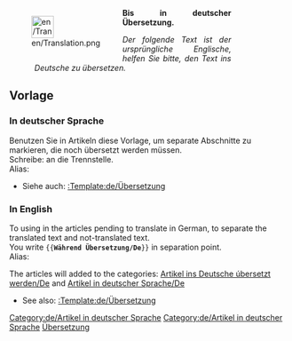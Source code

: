 <noinclude>

</noinclude>
<div style="width: 400px; margin: .5cm 0; clear: left"><div style="float: left">[[File:en/Translation.png|40px|left]]</div>
<div class="plainlinks" style="margin-left: 1.2cm; text-align: justify"><p style="border-bottom: 1px solid #8888aa">'''Bis in deutscher Übersetzung.'''</p>
<p style="font-size: 90%">''Der folgende Text ist der ursprüngliche Englische, helfen Sie bitte, den Text ins Deutsche zu übersetzen.''</p></div></div>
<includeonly>{{{1|[[Category:de/Artikel, welche in die deutsche Sprache übersetzt werden]]}}}[[Category:de/Artikel in deutscher Sprache]]</includeonly><noinclude>
== Vorlage ==
=== In deutscher Sprache ===
Benutzen Sie in Artikeln diese Vorlage, um separate Abschnitte zu markieren, die noch übersetzt werden müssen.<br/>
Schreibe: {{en/c|<nowiki>{{de/Während Übersetzung}}</nowiki>|}} an die Trennstelle. <br/>
Alias: {{en/c|<nowiki>{{de/In Übersetzung}}</nowiki>|}}

* Siehe auch: [[:Template:de/Übersetzung]]

=== In English ===
To using in the articles pending to translate in German, to separate the translated text and not-translated text.<br/>
You write <code><nowiki>{{</nowiki>'''Während Übersetzung/De'''<nowiki>}}</nowiki></code> in separation point.<br/>
Alias: {{en/c|<nowiki>{{de/In Übersetzung}}</nowiki>|}}

The articles will added to the categories: [[:Category:de/Artikel, welche in die deutsche Sprache übersetzt werden|Artikel ins Deutsche úbersetzt werden/De]] and [[:Category:de/Artikel in deutscher Sprache|Artikel in deutscher Sprache/De]]

* See also: [[:Template:de/Übersetzung]]

[[Category:de/Artikel in deutscher Sprache]][[Category:de/Übersetzung|Übersetzung]]
</noinclude>